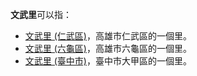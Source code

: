 '''文武里'''可以指：
*[[文武里_(仁武區)|文武里 (仁武區)]]，高雄市仁武區的一個里。
*[[文武里_(六龜區)|文武里 (六龜區)]]，高雄市六龜區的一個里。
*[[文武里_(臺中市)|文武里 (臺中市)]]，臺中市大甲區的一個里。
{{disambig|Cat=二字地名消歧义}}